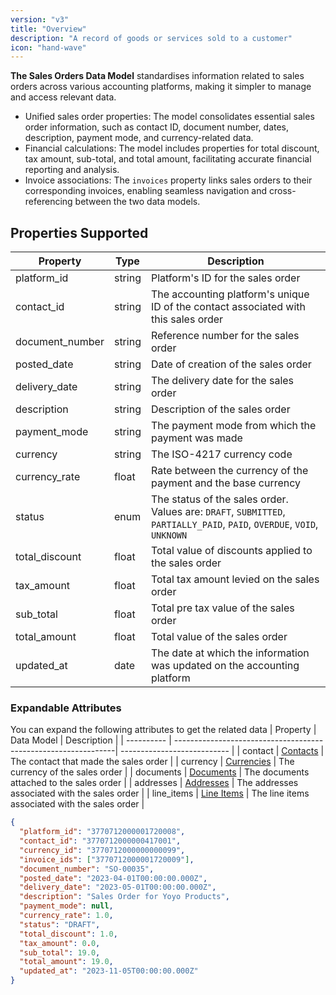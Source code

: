 ```yaml
---
version: "v3"
title: "Overview"
description: "A record of goods or services sold to a customer"
icon: "hand-wave"
---
```


**The Sales Orders Data Model** standardises information related to sales orders across various accounting platforms, making it simpler to manage and access relevant data.

- Unified sales order properties: The model consolidates essential sales order information, such as contact ID, document number, dates, description, payment mode, and currency-related data.
- Financial calculations: The model includes properties for total discount, tax amount, sub-total, and total amount, facilitating accurate financial reporting and analysis.
- Invoice associations: The `invoices` property links sales orders to their corresponding invoices, enabling seamless navigation and cross-referencing between the two data models.

## Properties Supported

| Property        | Type   | Description                                                                                                             |
| --------------- | ------ | ----------------------------------------------------------------------------------------------------------------------- |
| platform_id     | string | Platform's ID for the sales order                                                                                       |
| contact_id      | string | The accounting platform's unique ID of the contact associated with this sales order                                     |
| document_number | string | Reference number for the sales order                                                                                    |
| posted_date     | string | Date of creation of the sales order                                                                                     |
| delivery_date   | string | The delivery date for the sales order                                                                                   |
| description     | string | Description of the sales order                                                                                          |
| payment_mode    | string | The payment mode from which the payment was made                                                                        |
| currency        | string | The ISO-4217 currency code                                                                                              |
| currency_rate   | float  | Rate between the currency of the payment and the base currency                                                          |
| status          | enum   | The status of the sales order. Values are: `DRAFT`, `SUBMITTED`, `PARTIALLY_PAID`, `PAID`, `OVERDUE`, `VOID`, `UNKNOWN` |
| total_discount  | float  | Total value of discounts applied to the sales order                                                                     |
| tax_amount      | float  | Total tax amount levied on the sales order                                                                              |
| sub_total       | float  | Total pre tax value of the sales order                                                                                  |
| total_amount    | float  | Total value of the sales order                                                                                          |
| updated_at      | date   | The date at which the information was updated on the accounting platform                                                |

### Expandable Attributes

You can expand the following attributes to get the related data
| Property | Data Model | Description |
| ---------- | ---------------------------------------------------------------| --------------------------- |
| contact | [Contacts](/api-reference/v3/accounting/contacts/overview) | The contact that made the sales order |
| currency | [Currencies](/api-reference/v3/accounting/currencies/overview) | The currency of the sales order |
| documents | [Documents](/api-reference/v3/accounting/documents/overview) | The documents attached to the sales order |
| addresses | [Addresses](/api-reference/v3/accounting/sales-orders/overview#addresses) | The addresses associated with the sales order |
| line_items | [Line Items](/api-reference/v3/accounting/sales-orders/overview#line-items) | The line items associated with the sales order |

<Snippet file="addresses_snippet.mdx" />

<Snippet file="line_items_snippet.mdx" />

<ResponseExample name="The Sales Order Object">

```json The Sales Order Response Object
{
  "platform_id": "3770712000001720008",
  "contact_id": "3770712000000417001",
  "currency_id": "3770712000000000099",
  "invoice_ids": ["3770712000001720009"],
  "document_number": "SO-00035",
  "posted_date": "2023-04-01T00:00:00.000Z",
  "delivery_date": "2023-05-01T00:00:00.000Z",
  "description": "Sales Order for Yoyo Products",
  "payment_mode": null,
  "currency_rate": 1.0,
  "status": "DRAFT",
  "total_discount": 1.0,
  "tax_amount": 0.0,
  "sub_total": 19.0,
  "total_amount": 19.0,
  "updated_at": "2023-11-05T00:00:00.000Z"
}
```

</ResponseExample>
